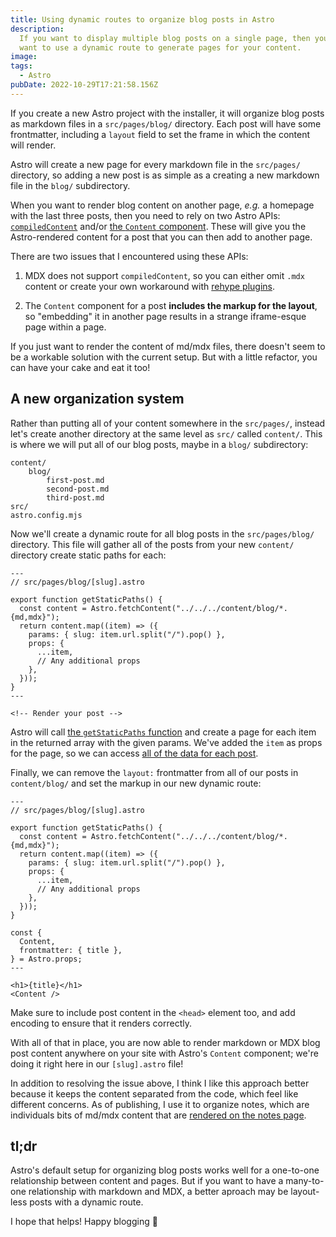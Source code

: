 ```yaml
---
title: Using dynamic routes to organize blog posts in Astro
description:
  If you want to display multiple blog posts on a single page, then you might
  want to use a dynamic route to generate pages for your content.
image:
tags:
  - Astro
pubDate: 2022-10-29T17:21:58.156Z
---
```



If you create a new Astro project with the installer, it will organize blog
posts as markdown files in a `src/pages/blog/` directory. Each post will have
some frontmatter, including a `layout` field to set the frame in which the
content will render.

Astro will create a new page for every markdown file in the `src/pages/`
directory, so adding a new post is as simple as a creating a new markdown file
in the `blog/` subdirectory.

When you want to render blog content on another page, _e.g._ a homepage with the
last three posts, then you need to rely on two Astro APIs:
[`compiledContent`](https://docs.astro.build/en/guides/markdown-content/#compiledcontent)
and/or
[the `Content` component](https://docs.astro.build/en/guides/markdown-content/#content).
These will give you the Astro-rendered content for a post that you can then add
to another page.

There are two issues that I encountered using these APIs:

1. MDX does not support `compiledContent`, so you can either omit `.mdx` content
   or create your own workaround with
   [rehype plugins](https://docs.astro.build/en/guides/integrations-guide/mdx/#inject-frontmatter-via-remark-or-rehype-plugins).

2. The `Content` component for a post **includes the markup for the layout**, so
   "embedding" it in another page results in a strange iframe-esque page within
   a page.

If you just want to render the content of md/mdx files, there doesn't seem to be
a workable solution with the current setup. But with a little refactor, you can
have your cake and eat it too!

## A new organization system

Rather than putting all of your content somewhere in the `src/pages/`, instead
let's create another directory at the same level as `src/` called `content/`.
This is where we will put all of our blog posts, maybe in a `blog/`
subdirectory:

```
content/
    blog/
        first-post.md
        second-post.md
        third-post.md
src/
astro.config.mjs
```

Now we'll create a dynamic route for all blog posts in the `src/pages/blog/`
directory. This file will gather all of the posts from your new `content/`
directory create static paths for each:

```astro
---
// src/pages/blog/[slug].astro

export function getStaticPaths() {
  const content = Astro.fetchContent("../../../content/blog/*.{md,mdx}");
  return content.map((item) => ({
    params: { slug: item.url.split("/").pop() },
    props: {
      ...item,
      // Any additional props
    },
  }));
}
---

<!-- Render your post -->
```

Astro will call
[the `getStaticPaths` function](https://docs.astro.build/en/core-concepts/routing/#static-ssg-mode)
and create a page for each item in the returned array with the given params.
We've added the `item` as props for the page, so we can access
[all of the data for each post](https://docs.astro.build/en/guides/markdown-content/#markdown-layout-props).

Finally, we can remove the `layout:` frontmatter from all of our posts in
`content/blog/` and set the markup in our new dynamic route:

```astro
---
// src/pages/blog/[slug].astro

export function getStaticPaths() {
  const content = Astro.fetchContent("../../../content/blog/*.{md,mdx}");
  return content.map((item) => ({
    params: { slug: item.url.split("/").pop() },
    props: {
      ...item,
      // Any additional props
    },
  }));
}

const {
  Content,
  frontmatter: { title },
} = Astro.props;
---

<h1>{title}</h1>
<Content />
```

<Callout type="info">

Make sure to include post content in the `<head>` element too, and add encoding
to ensure that it renders correctly.

</Callout>

With all of that in place, you are now able to render markdown or MDX blog post
content anywhere on your site with Astro's `Content` component; we're doing it
right here in our `[slug].astro` file!

In addition to resolving the issue above, I think I like this approach better
because it keeps the content separated from the code, which feel like different
concerns. As of publishing, I use it to organize notes, which are individuals
bits of md/mdx content that are [rendered on the notes page](/notes).

## tl;dr

Astro's default setup for organizing blog posts works well for a one-to-one
relationship between content and pages. But if you want to have a many-to-one
relationship with markdown and MDX, a better aproach may be layout-less posts
with a dynamic route.

I hope that helps! Happy blogging 🚀
